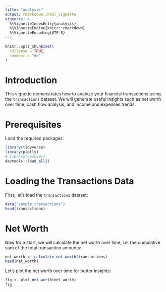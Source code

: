 ```yaml
---
title: "analysis"
output: rmarkdown::html_vignette
vignette: >
  %\VignetteIndexEntry{analysis}
  %\VignetteEngine{knitr::rmarkdown}
  %\VignetteEncoding{UTF-8}
---
```


```r
knitr::opts_chunk$set(
  collapse = TRUE,
  comment = "#>"
)
```

# Introduction

This vignette demonstrates how to analyze your financial transactions using the `transactions` dataset. 
We will generate useful insights such as net worth over time, cash flow analysis, and income and expenses trends.

# Prerequisites

Load the required packages:

```r
library(tidyverse)
library(plotly)
# library(cashier)
devtools::load_all()
```

# Loading the Transactions Data

First, let's load the `transactions` dataset:

```r
data("sample_transactions")
head(transactions)
```

# Net Worth

Now for a start, we will calculate the net worth over time, i.e. the cumulative 
sum of the total transaction amounts:

```r
net_worth <- calculate_net_worth(transactions)
head(net_worth)
```

Let's plot the net worth over time for better insights:

```r
fig <- plot_net_worth(net_worth)
fig
```


